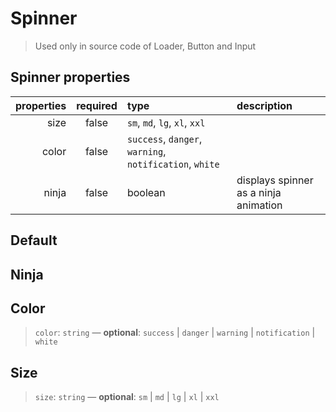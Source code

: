 
<Meta of={SpinnerStories} />

# Spinner

> Used only in source code of Loader, Button and Input

## Spinner properties

| properties | required | type                                                                                                           | description                           |
| ---------: | :------: | :------------------------------------------------------------------------------------------------------------- | :------------------------------------ |
|       size |  false   | <code>sm</code>, <code>md</code>, <code>lg</code>, <code>xl</code>, <code>xxl</code>                           |                                       |
|      color |  false   | <code>success</code>, <code>danger</code>, <code>warning</code>, <code>notification</code>, <code>white</code> |                                       |
|      ninja |  false   | boolean                                                                                                        | displays spinner as a ninja animation |

## Default

<Canvas>
  <Story of={SpinnerStories.Default} />
</Canvas>

## Ninja

<Canvas>
  <Story of={SpinnerStories.Ninja} />
</Canvas>

## Color

> `color`: `string` — **optional**: `success` | `danger` | `warning` | `notification` | `white`

<Canvas>
  <Story of={SpinnerStories.Color} />
</Canvas>

## Size

> `size`: `string` — **optional**: `sm` | `md` | `lg` | `xl` | `xxl`

<Canvas>
  <Story of={SpinnerStories.Size} />
</Canvas>

<Canvas>
  <Story of={SpinnerStories.SizeNinja} />
</Canvas>
